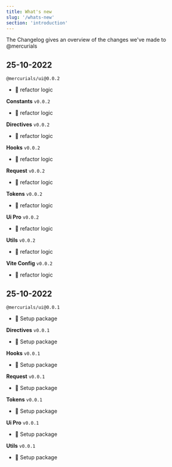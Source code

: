 ```yaml
---
title: What's new
slug: '/whats-new'
section: 'introduction'
---
```


The Changelog gives an overview of the changes we've made to @mercurials

## 25-10-2022

`@mercurials/ui@0.0.2`

- 🚀 refactor logic

**Constants** `v0.0.2`

- 🚀 refactor logic

**Directives** `v0.0.2`

- 🚀 refactor logic

**Hooks** `v0.0.2`

- 🚀 refactor logic

**Request** `v0.0.2`

- 🚀 refactor logic

**Tokens** `v0.0.2`

- 🚀 refactor logic

**Ui Pro** `v0.0.2`

- 🚀 refactor logic

**Utils** `v0.0.2`

- 🚀 refactor logic

**Vite Config** `v0.0.2`

- 🚀 refactor logic


## 25-10-2022

`@mercurials/ui@0.0.1`

- 🎉 Setup package

**Directives** `v0.0.1`

- 🎉 Setup package

**Hooks** `v0.0.1`

- 🎉 Setup package

**Request** `v0.0.1`

- 🎉 Setup package

**Tokens** `v0.0.1`

- 🎉 Setup package

**Ui Pro** `v0.0.1`

- 🎉 Setup package

**Utils** `v0.0.1`

- 🎉 Setup package

